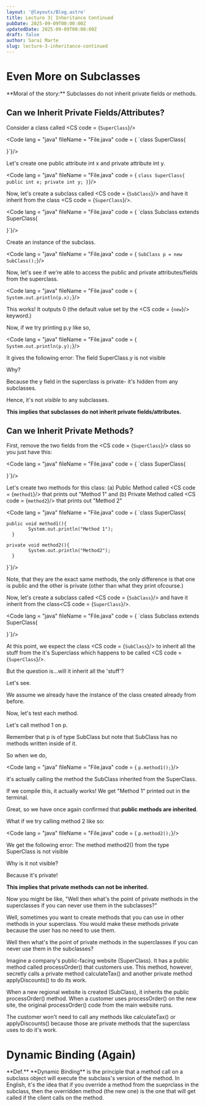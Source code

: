 ```yaml
---
layout: '@layouts/Blog.astro'
title: Lecture 3| Inheritance Continued 
pubDate: 2025-09-09T00:00:00Z 
updatedDate: 2025-09-09T00:00:00Z 
draft: false
author: Sarai Marte
slug: lecture-3-inheritance-continued
---
```



# Even More on Subclasses

<RuleBox>
**Moral of the story:** Subclasses do not inherit private fields or methods.
</RuleBox>

## Can we Inherit Private Fields/Attributes?

Consider a class called <CS code = {`SuperClass`}/> 

<Code lang = "java" fileName = "File.java" code = {
`class SuperClass{

}`}/>

Let's create one public attribute int x and private attribute int y.

<Code lang = "java" fileName = "File.java" code = {
`class SuperClass{
    public int x;
    private int y;
}`}/>

Now, let's create a subclass called <CS code = {`SubClass`}/> and have it inherit from the class <CS code = {`SuperClass`}/>. 

<Code lang = "java" fileName = "File.java" code = {
`class Subclass extends SuperClass{

}`}/>

Create an instance of the subclass.

<Code lang = "java" fileName = "File.java" code = {
`SubClass p = new SubClass();`}/>
 
Now, let's see if we're able to access the public and private attributes/fields from the superclass. 


<Code lang = "java" fileName = "File.java" code = {
`System.out.println(p.x);`}/>

This works! It outputs 0 (the default value set by the <CS code = {`new`}/> keyword.)

Now, if we try printing p.y like so,

<Code lang = "java" fileName = "File.java" code = {
`System.out.println(p.y);`}/>

It gives the following error: The field SuperClass.y is not visible

Why?

Because the y field in the superclass is private- it's hidden from any subclasses.

Hence, it's not *visible* to any subclasses.

**This implies that subclasses do not inherit private fields/attributes.**

## Can we Inherit Private Methods?

First, remove the two fields from the <CS code = {`SuperClass`}/> class so you just have this:

<Code lang = "java" fileName = "File.java" code = {
`class SuperClass{

}`}/>

Let's create two methods for this class: (a)  Public Method called <CS code = {`method1`}/> that prints out "Method 1" and (b)  Private Method called <CS code = {`method2`}/> that prints out "Method 2" 

<Code lang = "java" fileName = "File.java" code = {
`class SuperClass{

    public void method1(){
			System.out.println("Method 1");
	  }

    private void method2(){
			System.out.println("Method2");
	  }
}`}/>

Note, that they are the exact same methods, the only difference is that one is public and the other is private (other than what they print ofcourse.)

Now, let's create a subclass called <CS code = {`SubClass`}/> and have it inherit from the class<CS code = {`SuperClass`}/>. 

<Code lang = "java" fileName = "File.java" code = {
`class Subclass extends SuperClass{

}`}/>

At this point, we expect the class <CS code = {`SubClass`}/> to inherit all the stuff from the it's Superclass which happens to be called <CS code = {`SuperClass`}/>. 

But the question is...will it inherit all the 'stuff'?

Let's see. 

We assume we already have the instance of the class created already from before.

Now, let's test each method. 

Let's call method 1 on p. 

Remember that p is of type SubClass but note that SubClass has no methods written inside of it. 

So when we do, 

<Code lang = "java" fileName = "File.java" code = {
`p.method1();`}/>
	
it's actually calling the method the SubClass inherited from the SuperClass. 

If we compile this, it actually works! We get "Method 1" printed out in the terminal. 

Great, so we have once again confirmed that **public methods are inherited**. 

What if we try calling method 2 like so: 

<Code lang = "java" fileName = "File.java" code = {
`p.method2();`}/>

We get the following error: The method method2() from the type SuperClass is not visible

Why is it not visible? 

Because it's private!

**This implies that private methods can not be inherited.**

Now you might be like, "Well then what's the point of private methods in the superclasses if you can never use them in the subclasses?"

Well, sometimes you want to create methods that you can use in other methods in your superclass. You would make these methods private because the user has no need to use them. 

Well then what's the point of private methods in the superclasses if you can never use them in the subclasses?

Imagine a company's public-facing website (SuperClass). It has a public method called processOrder() that customers use. This method, however, secretly calls a private method calculateTax() and another private method applyDiscounts() to do its work.

When a new regional website is created (SubClass), it inherits the public processOrder() method. When a customer uses processOrder() on the new site, the original processOrder() code from the main website runs.

The customer won't need to call any methods like calculateTax() or applyDiscounts() because those are private methods that the superclass uses to do it's work.  

# Dynamic Binding (Again)

<RuleBox>
**Def.** **Dynamic Binding** is the principle that a method call on a subclass object will execute the subclass's version of the method. In English, it's the idea that if you override a method from the sueprclass in the subclass, then the overridden method (the new one) is the one that will get called if the client calls on the method. 
</RuleBox>
